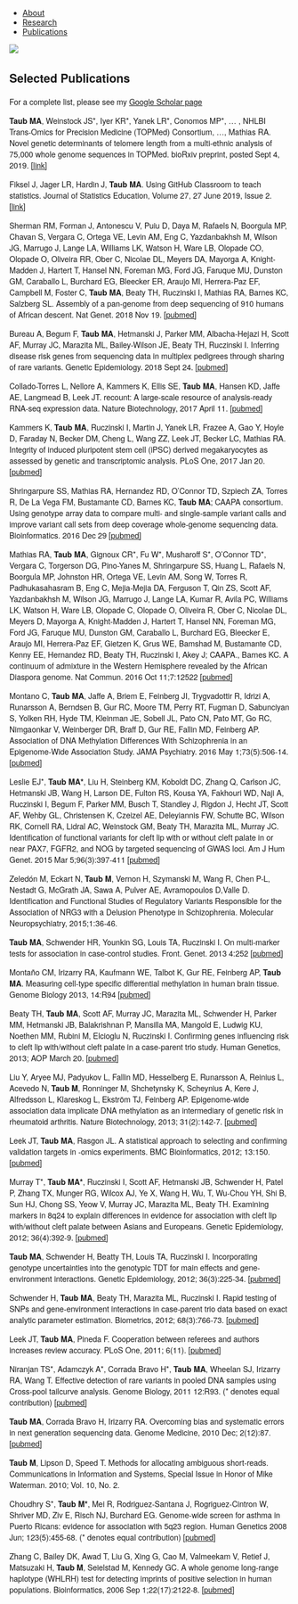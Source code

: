 <ul class="nav nav-pills">
  <li role="presentation"><a href="index.html">About</a></li>
  <li role="presentation"><a href="research.html">Research</a></li>
  <li role="presentation"><a href="publications.html">Publications</a></li>
</ul>

<img src="img/pubs.png" class="img-responsive center-block" />

<div class="container" style="max-width:700px;margin-right:auto;margin-left:auto;font-size:14px;font-family:HelveticaNeue">

## Selected Publications

For a complete list, please see my [Google Scholar page](https://scholar.google.com/citations?user=iTOu7bQAAAAJ&hl=en&oi=ao)


**Taub MA**, Weinstock JS\*, Iyer KR\*, Yanek LR\*, Conomos MP\*, ... , NHLBI Trans-Omics for Precision Medicine (TOPMed) Consortium, ..., Mathias RA. Novel genetic determinants of telomere length from a multi-ethnic analysis of 75,000 whole genome sequences in TOPMed. bioRxiv preprint, posted Sept 4, 2019. [[link]](https://www.biorxiv.org/content/10.1101/749010v1)

Fiksel J, Jager LR, Hardin J, **Taub MA**. Using GitHub Classroom to teach statistics.  Journal of Statistics Education, Volume 27, 27 June 2019, Issue 2. [[link]](https://amstat.tandfonline.com/doi/full/10.1080/10691898.2019.1617089)

Sherman RM, Forman J, Antonescu V, Puiu D, Daya M, Rafaels N, Boorgula MP, Chavan S, Vergara C, Ortega VE, Levin AM, Eng C, Yazdanbakhsh M, Wilson JG, Marrugo J, Lange LA, Williams LK, Watson H, Ware LB, Olopade CO, Olopade O, Oliveira RR, Ober C, Nicolae DL, Meyers DA, Mayorga A, Knight-Madden J, Hartert T, Hansel NN, Foreman MG, Ford JG, Faruque MU, Dunston GM, Caraballo L, Burchard EG, Bleecker ER, Araujo MI, Herrera-Paz EF, Campbell M, Foster C, **Taub MA**, Beaty TH, Ruczinski I, Mathias RA, Barnes KC, Salzberg SL. Assembly of a pan-genome from deep sequencing of 910 humans of African descent. Nat Genet. 2018 Nov 19. [[pubmed]](https://www.ncbi.nlm.nih.gov/pubmed/30455414)

Bureau A, Begum F, **Taub MA**, Hetmanski J, Parker MM, Albacha-Hejazi H, Scott AF, Murray JC, Marazita ML, Bailey-Wilson JE, Beaty TH, Ruczinski I. Inferring disease risk genes from sequencing data in multiplex pedigrees through sharing of rare variants. Genetic Epidemiology. 2018 Sept 24. [[pubmed]](https://www.ncbi.nlm.nih.gov/pubmed/30246882)

Collado-Torres L, Nellore A, Kammers K, Ellis SE, **Taub MA**, Hansen KD, Jaffe AE, Langmead B, Leek JT. recount: A large-scale resource of analysis-ready RNA-seq expression data. Nature Biotechnology, 2017 April 11. [[pubmed]](http://www.ncbi.nlm.nih.gov/pubmed/28398307)

Kammers K, **Taub MA**, Ruczinski I, Martin J, Yanek LR, Frazee A, Gao Y, Hoyle D, Faraday N, Becker DM, Cheng L, Wang ZZ, Leek JT, Becker LC, Mathias RA. Integrity of induced pluripotent stem cell (iPSC) derived megakaryocytes as assessed by genetic and transcriptomic analysis. PLoS One, 2017 Jan 20. [[pubmed]](http://www.ncbi.nlm.nih.gov/pubmed/28107356)

Shringarpure SS, Mathias RA, Hernandez RD, O'Connor TD, Szpiech ZA, Torres R, De La Vega FM, Bustamante CD, Barnes KC, **Taub MA**; CAAPA consortium. Using genotype array data to compare multi- and single-sample variant calls and improve variant call sets from deep coverage whole-genome sequencing data. Bioinformatics. 2016 Dec 29 [[pubmed]](http://www.ncbi.nlm.nih.gov/pubmed/28035032)

Mathias RA, **Taub MA**, Gignoux CR\*, Fu W\*, Musharoff S\*, O'Connor TD\*, Vergara C, Torgerson DG, Pino-Yanes M, Shringarpure SS, Huang L, Rafaels N, Boorgula MP, Johnston HR, Ortega VE, Levin AM, Song W, Torres R, Padhukasahasram B, Eng C, Mejia-Mejia DA, Ferguson T, Qin ZS, Scott AF, Yazdanbakhsh M, Wilson JG, Marrugo J, Lange LA, Kumar R, Avila PC, Williams LK, Watson H, Ware LB, Olopade C, Olopade O, Oliveira R, Ober C, Nicolae DL, Meyers D, Mayorga A, Knight-Madden J, Hartert T, Hansel NN, Foreman MG, Ford JG, Faruque MU, Dunston GM, Caraballo L, Burchard EG, Bleecker E, Araujo MI, Herrera-Paz EF, Gietzen K, Grus WE, Bamshad M, Bustamante CD, Kenny EE, Hernandez RD, Beaty TH, Ruczinski I, Akey J; CAAPA., Barnes KC. A continuum of admixture in the Western Hemisphere revealed by the African Diaspora genome. Nat Commun. 2016 Oct 11;7:12522 [[pubmed]](http://www.ncbi.nlm.nih.gov/pubmed/27725671)

Montano C, **Taub MA**, Jaffe A, Briem E, Feinberg JI, Trygvadottir R, Idrizi A, Runarsson A, Berndsen B, Gur RC, Moore TM, Perry RT, Fugman D, Sabunciyan S, Yolken RH, Hyde TM, Kleinman JE, Sobell JL, Pato CN, Pato MT, Go RC, Nimgaonkar V, Weinberger DR, Braff D, Gur RE, Fallin MD, Feinberg AP. Association of DNA Methylation Differences With Schizophrenia in an Epigenome-Wide Association Study.  JAMA Psychiatry. 2016 May 1;73(5):506-14. [[pubmed]](http://www.ncbi.nlm.nih.gov/pubmed/27074206)

Leslie EJ\*, **Taub MA\***, Liu H, Steinberg KM, Koboldt DC, Zhang Q, Carlson JC, Hetmanski JB, Wang H, Larson DE, Fulton RS, Kousa YA, Fakhouri WD, Naji A, Ruczinski I, Begum F, Parker MM, Busch T, Standley J, Rigdon J, Hecht JT, Scott AF, Wehby GL, Christensen K, Czeizel AE, Deleyiannis FW, Schutte BC, Wilson RK, Cornell RA, Lidral AC, Weinstock GM, Beaty TH, Marazita ML, Murray JC. Identification of functional variants for cleft lip with or without cleft palate in or near PAX7, FGFR2, and NOG by targeted sequencing of GWAS loci. Am J Hum Genet. 2015 Mar 5;96(3):397-411 [[pubmed]](http://www.ncbi.nlm.nih.gov/pubmed/25704602)

Zeledón M, Eckart N, **Taub M**, Vernon H, Szymanski M, Wang R, Chen P-L, Nestadt G, McGrath JA, Sawa A, Pulver AE, Avramopoulos D,Valle D. Identification and Functional Studies of Regulatory Variants Responsible for the Association of NRG3 with a Delusion Phenotype in Schizophrenia. Molecular Neuropsychiatry, 2015;1:36-46. 

**Taub MA**, Schwender HR, Younkin SG, Louis TA, Ruczinski I. On multi-marker tests for association in case-control studies. Front. Genet. 2013 4:252 [[pubmed]](http://www.ncbi.nlm.nih.gov/pubmed/24379823)

Montaño CM, Irizarry RA, Kaufmann WE, Talbot K, Gur RE, Feinberg AP, **Taub MA**. Measuring cell-type specific differential methylation in human brain tissue. Genome Biology 2013, 14:R94 [[pubmed]](http://www.ncbi.nlm.nih.gov/pubmed/24000956)

Beaty TH, **Taub MA**, Scott AF, Murray JC, Marazita ML, Schwender H, Parker MM, Hetmanski JB, Balakrishnan P, Mansilla MA, Mangold E, Ludwig KU, Noethen MM, Rubini M, Elcioglu N, Ruczinski I. Confirming genes influencing risk to cleft lip with/without cleft palate in a case-parent trio study. Human Genetics, 2013; AOP March 20. [[pubmed]](http://www.ncbi.nlm.nih.gov/pubmed/23512105)

Liu Y, Aryee MJ, Padyukov L, Fallin MD, Hesselberg E, Runarsson A, Reinius L, Acevedo N, **Taub M**, Ronninger M, Shchetynsky K, Scheynius A, Kere J, Alfredsson L, Klareskog L, Ekström TJ, Feinberg AP. Epigenome-wide association data implicate DNA methylation as an intermediary of genetic risk in rheumatoid arthritis. Nature Biotechnology, 2013; 31(2):142-7. [[pubmed]](http://www.ncbi.nlm.nih.gov/pubmed/23334450)

Leek JT, **Taub MA**, Rasgon JL. A statistical approach to selecting and confirming validation targets in -omics experiments. BMC Bioinformatics, 2012; 13:150. [[pubmed]](http://www.ncbi.nlm.nih.gov/pubmed/22738145)

Murray T\*, **Taub MA\***, Ruczinski I, Scott AF, Hetmanski JB, Schwender H, Patel P, Zhang TX, Munger RG, Wilcox AJ, Ye X, Wang H, Wu, T, Wu-Chou YH, Shi B, Sun HJ, Chong SS, Yeow V, Murray JC, Marazita ML, Beaty TH. Examining markers in 8q24 to explain differences in evidence for association with cleft lip with/without cleft palate between Asians and Europeans. Genetic Epidemiology, 2012; 36(4):392-9. [[pubmed]](http://www.ncbi.nlm.nih.gov/pubmed/22508319)

**Taub MA**, Schwender H, Beatty TH, Louis TA, Ruczinski I.  Incorporating genotype uncertainties into the genotypic TDT for main effects and gene-environment interactions.  Genetic Epidemiology, 2012; 36(3):225-34. [[pubmed]](http://www.ncbi.nlm.nih.gov/pubmed/22678881)

Schwender H, **Taub MA**, Beaty TH, Marazita ML, Ruczinski I. Rapid testing of SNPs and gene-environment interactions in case-parent trio data based on exact analytic parameter estimation. Biometrics, 2012; 68(3):766-73. [[pubmed]](http://www.ncbi.nlm.nih.gov/pubmed/22150644)

Leek JT, **Taub MA**, Pineda F. Cooperation between referees and authors increases review accuracy.   PLoS One, 2011; 6(11). [[pubmed]](http://www.ncbi.nlm.nih.gov/pubmed/22096506)

Niranjan TS\*, Adamczyk A\*, Corrada Bravo H\*, **Taub MA**, Wheelan SJ, Irizarry RA, Wang T.  Effective detection of rare variants in pooled DNA samples using Cross-pool tailcurve analysis.  Genome Biology, 2011 12:R93. (* denotes equal contribution) [[pubmed]](http://www.ncbi.nlm.nih.gov/pubmed/21955804)

**Taub MA**, Corrada Bravo H, Irizarry RA.  Overcoming bias and systematic errors in next generation sequencing data.  Genome Medicine, 2010 Dec; 2(12):87. [[pubmed]](http://www.ncbi.nlm.nih.gov/pubmed/21144010)

**Taub M**, Lipson D, Speed T. Methods for allocating ambiguous short-reads. Communications in Information and Systems, Special Issue in Honor of Mike Waterman. 2010; Vol. 10, No. 2. 

Choudhry S\*, **Taub M\***, Mei R, Rodriguez-Santana J, Rogriguez-Cintron W, Shriver MD, Ziv E, Risch NJ, Burchard EG.  Genome-wide screen for asthma in Puerto Ricans: evidence for association with 5q23 region.  Human Genetics 2008 Jun; 123(5):455-68. (* denotes equal contribution) [[pubmed]](http://www.ncbi.nlm.nih.gov/pubmed/18401594)

Zhang C, Bailey DK, Awad T, Liu G, Xing G, Cao M, Valmeekam V, Retief J, Matsuzaki H, **Taub M**, Seielstad M, Kennedy GC. A whole genome long-range haplotype (WHLRH) test for detecting imprints of positive selection in human populations.  Bioinformatics, 2006 Sep 1;22(17):2122-8. [[pubmed]](http://www.ncbi.nlm.nih.gov/pubmed/16845142)

</div>
